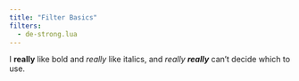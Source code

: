 ```yaml
---
title: "Filter Basics"
filters:
  - de-strong.lua
---
```


I **really** like bold and *really* like italics, and *really **really*** can't decide which to use.